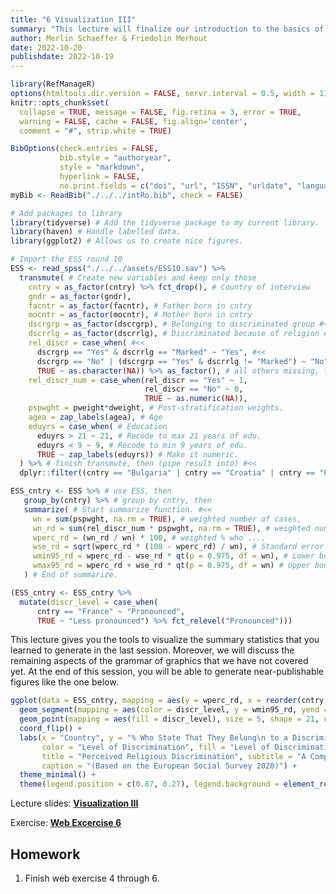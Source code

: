 ```yaml
---
title: "6 Visualization III"
summary: "This lecture will finalize our introduction to the basics of the grammar of graphics and ggplot2."
author: Merlin Schaeffer & Friedolin Merhout
date: 2022-10-20
publishdate: 2022-10-19
---
```


```r
library(RefManageR)
options(htmltools.dir.version = FALSE, servr.interval = 0.5, width = 115, digits = 2)
knitr::opts_chunk$set(
  collapse = TRUE, message = FALSE, fig.retina = 3, error = TRUE,
  warning = FALSE, cache = FALSE, fig.align='center',
  comment = "#", strip.white = TRUE)

BibOptions(check.entries = FALSE, 
           bib.style = "authoryear", 
           style = "markdown",
           hyperlink = FALSE,
           no.print.fields = c("doi", "url", "ISSN", "urldate", "language", "note", "isbn", "volume"))
myBib <- ReadBib("./../../intRo.bib", check = FALSE)

# Add packages to library
library(tidyverse) # Add the tidyverse package to my current library.
library(haven) # Handle labelled data.
library(ggplot2) # Allows us to create nice figures.

# Import the ESS round 10
ESS <- read_spss("./../../assets/ESS10.sav") %>%
  transmute( # Create new variables and keep only those
    cntry = as_factor(cntry) %>% fct_drop(), # Country of interview
    gndr = as_factor(gndr),
    facntr = as_factor(facntr), # Father born in cntry
    mocntr = as_factor(mocntr), # Mother born in cntry
    dscrgrp = as_factor(dscrgrp), # Belonging to discriminated group #<<
    dscrrlg = as_factor(dscrrlg), # Discriminated because of religion #<<
    rel_discr = case_when( #<<
      dscrgrp == "Yes" & dscrrlg == "Marked" ~ "Yes", #<<
      dscrgrp == "No" | (dscrgrp == "Yes" & dscrrlg != "Marked") ~ "No", #<<
      TRUE ~ as.character(NA)) %>% as_factor(), # all others missing, then change to factor #<<
    rel_discr_num = case_when(rel_discr == "Yes" ~ 1, 
                              rel_discr == "No" ~ 0,
                              TRUE ~ as.numeric(NA)),
    pspwght = pweight*dweight, # Post-stratification weights.     
    agea = zap_labels(agea), # Age
    eduyrs = case_when( # Education
      eduyrs > 21 ~ 21, # Recode to max 21 years of edu.
      eduyrs < 9 ~ 9, # Recode to min 9 years of edu.
      TRUE ~ zap_labels(eduyrs)) # Make it numeric.
  ) %>% # finish transmute, then (pipe result into) #<<
  dplyr::filter((cntry == "Bulgaria" | cntry == "Croatia" | cntry == "France"))

ESS_cntry <- ESS %>% # use ESS, then
   group_by(cntry) %>% # group by cntry, then
   summarize( # Start summarize function. #<<
     wn = sum(pspwght, na.rm = TRUE), # weighted number of cases,
     wn_rd = sum(rel_discr_num * pspwght, na.rm = TRUE), # weighted number of cases who ...,
     wperc_rd = (wn_rd / wn) * 100, # weighted % who ...,
     wse_rd = sqrt(wperc_rd * (100 - wperc_rd) / wn), # Standard error of the percent,
     wmin95_rd = wperc_rd - wse_rd * qt(p = 0.975, df = wn), # Lower bound of 95% CI,
     wmax95_rd = wperc_rd + wse_rd * qt(p = 0.975, df = wn) # Upper bound of 95% CI,
   ) # End of summarize.

(ESS_cntry <- ESS_cntry %>% 
  mutate(discr_level = case_when(
      cntry == "France" ~ "Pronounced",
      TRUE ~ "Less pronounced") %>% fct_relevel("Pronounced")))
```

This lecture gives you the tools to visualize the summary statistics that you learned to generate in the last session. Moreover, we will discuss the remaining aspects of the grammar of graphics that we have not covered yet. At the end of this session, you will be able to generate near-publishable figures like the one below.

```r
ggplot(data = ESS_cntry, mapping = aes(y = wperc_rd, x = reorder(cntry, wperc_rd))) +
  geom_segment(mapping = aes(color = discr_level, y = wmin95_rd, yend = wmax95_rd, xend = cntry), size = 6.5, alpha = 0.3) +
  geom_point(mapping = aes(fill = discr_level), size = 5, shape = 21, color = "white") +
  coord_flip() +
  labs(x = "Country", y = "% Who State That They Belong\n to a Discriminated Religious Minority in Their Country of Residence\n(Along with 95% Confidence Intervals)",
       color = "Level of Discrimination", fill = "Level of Discrimination",
       title = "Perceived Religious Discrimination", subtitle = "A Comparison of Three Countries",
       caption = "(Based on the European Social Survey 2020)") + 
  theme_minimal() +
  theme(legend.position = c(0.87, 0.27), legend.background = element_rect(fill = NA, color = NA))
```

Lecture slides: [**Visualization III**](/6-Visualization-III/6-Visualization-III.html)

Exercise: [**Web Excercise 6**](/exercises/exercise6.html)


## Homework
1. Finish web exercise 4 through 6.
